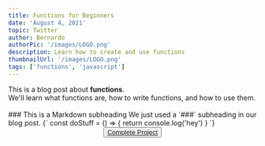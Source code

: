 ```yaml
---
title: Functions for Beginners
date: 'August 4, 2021'
topic: Twitter
author: Bernardo
authorPic: '/images/LOGO.png'
description: Learn how to create and use functions
thumbnailUrl: '/images/LOGO.png'
tags: ['functions', 'javascript']
---
```


<div>
  This is a blog post about <strong>functions</strong>. <br />
  We'll learn what functions are, how to write functions, and how to use them.
</div>
<br />
### This is a Markdown subheading We just used a `###` subheading in our blog
post.
<SyntaxHighlighter language="javascript">
  {`
    const doStuff = () => {
      return console.log('hey')
    }
  `}
</SyntaxHighlighter>

<Center>
  <div>
    <Button>
      <a target="_blank" href={"https://poap.website/vinci"}>
        Complete Project
      </a>
    </Button>
  </div>
</Center>

